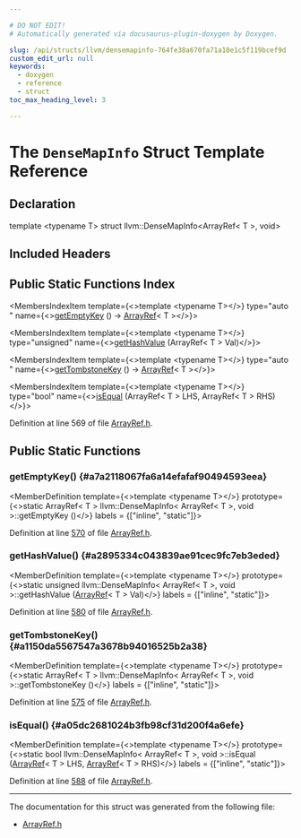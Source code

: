 ```yaml
---

# DO NOT EDIT!
# Automatically generated via docusaurus-plugin-doxygen by Doxygen.

slug: /api/structs/llvm/densemapinfo-764fe38a670fa71a18e1c5f119bcef9d
custom_edit_url: null
keywords:
  - doxygen
  - reference
  - struct
toc_max_heading_level: 3

---
```





# The `DenseMapInfo` Struct Template Reference

<DoxygenPage pluginConfig={pluginConfig}>



## Declaration

<CodeBlock>template &lt;typename T&gt;
struct llvm::DenseMapInfo&lt;ArrayRef&lt; T &gt;, void&gt;</CodeBlock>

## Included Headers

<IncludesList>
<IncludesListItem
  filePath="llvm/ADT/ArrayRef.h"
  permalink="/docs/api/files/include/include/llvm/include/llvm/adt/arrayref-h"
  isLocal="true" />
</IncludesList>

## Public Static Functions Index

<MembersIndex>

<MembersIndexItem
  template={<>template &lt;typename T&gt;</>}
  type="auto "
  name={<><a href="#a7a2118067fa6a14efafaf90494593eea">getEmptyKey</a> () -&gt; <a href="/docs/api/classes/llvm/arrayref">ArrayRef</a>&lt; T &gt;</>}>
</MembersIndexItem>

<MembersIndexItem
  template={<>template &lt;typename T&gt;</>}
  type="unsigned"
  name={<><a href="#a2895334c043839ae91cec9fc7eb3eded">getHashValue</a> (ArrayRef&lt; T &gt; Val)</>}>
</MembersIndexItem>

<MembersIndexItem
  template={<>template &lt;typename T&gt;</>}
  type="auto "
  name={<><a href="#a1150da5567547a3678b94016525b2a38">getTombstoneKey</a> () -&gt; <a href="/docs/api/classes/llvm/arrayref">ArrayRef</a>&lt; T &gt;</>}>
</MembersIndexItem>

<MembersIndexItem
  template={<>template &lt;typename T&gt;</>}
  type="bool"
  name={<><a href="#a05dc2681024b3fb98cf31d200f4a6efe">isEqual</a> (ArrayRef&lt; T &gt; LHS, ArrayRef&lt; T &gt; RHS)</>}>
</MembersIndexItem>

</MembersIndex>


Definition at line 569 of file <a href="/docs/api/files/include/include/llvm/include/llvm/adt/arrayref-h">ArrayRef.h</a>.

<SectionDefinition>

## Public Static Functions

### getEmptyKey() {#a7a2118067fa6a14efafaf90494593eea}

<MemberDefinition
  template={<>template &lt;typename T&gt;</>}
  prototype={<>static ArrayRef&lt; T &gt; llvm::DenseMapInfo&lt; ArrayRef&lt; T &gt;, void &gt;::getEmptyKey ()</>}
  labels = {["inline", "static"]}>

Definition at line <a href="/docs/api/files/include/include/llvm/include/llvm/adt/arrayref-h/#l00570">570</a> of file <a href="/docs/api/files/include/include/llvm/include/llvm/adt/arrayref-h">ArrayRef.h</a>.
</MemberDefinition>

### getHashValue() {#a2895334c043839ae91cec9fc7eb3eded}

<MemberDefinition
  template={<>template &lt;typename T&gt;</>}
  prototype={<>static unsigned llvm::DenseMapInfo&lt; ArrayRef&lt; T &gt;, void &gt;::getHashValue (<a href="/docs/api/classes/llvm/arrayref">ArrayRef</a>&lt; T &gt; Val)</>}
  labels = {["inline", "static"]}>

Definition at line <a href="/docs/api/files/include/include/llvm/include/llvm/adt/arrayref-h/#l00580">580</a> of file <a href="/docs/api/files/include/include/llvm/include/llvm/adt/arrayref-h">ArrayRef.h</a>.
</MemberDefinition>

### getTombstoneKey() {#a1150da5567547a3678b94016525b2a38}

<MemberDefinition
  template={<>template &lt;typename T&gt;</>}
  prototype={<>static ArrayRef&lt; T &gt; llvm::DenseMapInfo&lt; ArrayRef&lt; T &gt;, void &gt;::getTombstoneKey ()</>}
  labels = {["inline", "static"]}>

Definition at line <a href="/docs/api/files/include/include/llvm/include/llvm/adt/arrayref-h/#l00575">575</a> of file <a href="/docs/api/files/include/include/llvm/include/llvm/adt/arrayref-h">ArrayRef.h</a>.
</MemberDefinition>

### isEqual() {#a05dc2681024b3fb98cf31d200f4a6efe}

<MemberDefinition
  template={<>template &lt;typename T&gt;</>}
  prototype={<>static bool llvm::DenseMapInfo&lt; ArrayRef&lt; T &gt;, void &gt;::isEqual (<a href="/docs/api/classes/llvm/arrayref">ArrayRef</a>&lt; T &gt; LHS, <a href="/docs/api/classes/llvm/arrayref">ArrayRef</a>&lt; T &gt; RHS)</>}
  labels = {["inline", "static"]}>

Definition at line <a href="/docs/api/files/include/include/llvm/include/llvm/adt/arrayref-h/#l00588">588</a> of file <a href="/docs/api/files/include/include/llvm/include/llvm/adt/arrayref-h">ArrayRef.h</a>.
</MemberDefinition>

</SectionDefinition>

<hr/>

The documentation for this struct was generated from the following file:

<ul>
<li><a href="/docs/api/files/include/include/llvm/include/llvm/adt/arrayref-h">ArrayRef.h</a></li>
</ul>

</DoxygenPage>

